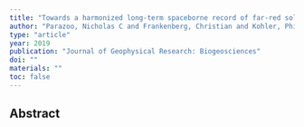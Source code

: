 ```yaml
---
title: "Towards a harmonized long-term spaceborne record of far-red solar-induced fluorescence"
author: "Parazoo, Nicholas C and Frankenberg, Christian and Kohler, Philipp and Joiner, Joanna and Yoshida, Yasuko and Magney, Troy and Sun, Ying and Yadav, Vineet"
type: "article"
year: 2019
publication: "Journal of Geophysical Research: Biogeosciences"
doi: ""
materials: ""
toc: false
---
```


## Abstract

